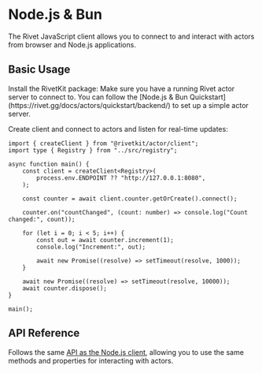 

# Node.js & Bun

The Rivet JavaScript client allows you to connect to and interact with actors from browser and Node.js applications.

## Basic Usage

<Steps>
<Step title="Installation">
Install the RivetKit package:
<InstallPackage name="@rivetkit/actor" />
</Step>

<Step title="Create Client and Connect to Actor">

<Note>
  Make sure you have a running Rivet actor server to connect to. You can follow the [Node.js & Bun Quickstart](https://rivet.gg/docs/actors/quickstart/backend/) to set up a simple actor server.
</Note>

Create client and connect to actors and listen for real-time updates:

```tsx {{"title":"index.ts"}}
import { createClient } from "@rivetkit/actor/client";
import type { Registry } from "../src/registry";

async function main() {
	const client = createClient<Registry>(
		process.env.ENDPOINT ?? "http://127.0.0.1:8080",
	);

	const counter = await client.counter.getOrCreate().connect();

	counter.on("countChanged", (count: number) => console.log("Count changed:", count));

	for (let i = 0; i < 5; i++) {
		const out = await counter.increment(1);
		console.log("Increment:", out);

		await new Promise((resolve) => setTimeout(resolve, 1000));
	}

	await new Promise((resolve) => setTimeout(resolve, 10000));
	await counter.dispose();
}

main();

```
</Step>
</Steps>

## API Reference

Follows the same [API as the Node.js client](http://rivet.gg/docs/actors/clients/#actor-client), allowing you to use the same methods and properties for interacting with actors.